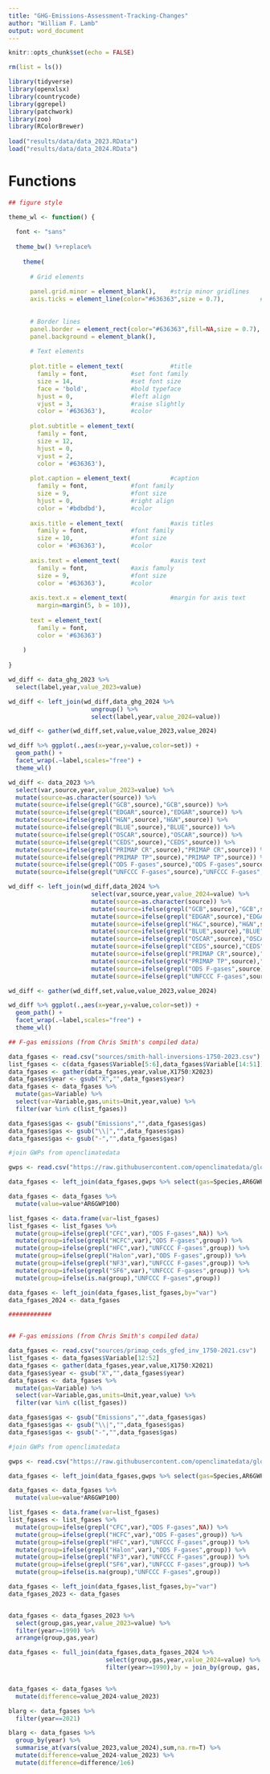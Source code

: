 ```yaml
---
title: "GHG-Emissions-Assessment-Tracking-Changes"
author: "William F. Lamb"
output: word_document
---
```


```r

knitr::opts_chunk$set(echo = FALSE)

rm(list = ls())

library(tidyverse)
library(openxlsx)
library(countrycode)
library(ggrepel)
library(patchwork)
library(zoo)
library(RColorBrewer)
 
load("results/data/data_2023.RData")
load("results/data/data_2024.RData")

```

# Functions

```r

## figure style

theme_wl <- function() {
  
  font <- "sans"
  
  theme_bw() %+replace%
    
    theme(
      
      # Grid elements
      
      panel.grid.minor = element_blank(),    #strip minor gridlines
      axis.ticks = element_line(color="#636363",size = 0.7),          #strip axis ticks
      
      
      # Border lines
      panel.border = element_rect(color="#636363",fill=NA,size = 0.7),
      panel.background = element_blank(),
      
      # Text elements
      
      plot.title = element_text(             #title
        family = font,            #set font family
        size = 14,                #set font size
        face = 'bold',            #bold typeface
        hjust = 0,                #left align
        vjust = 3,                #raise slightly
        color = '#636363'),       #color
      
      plot.subtitle = element_text(
        family = font,
        size = 12,
        hjust = 0,
        vjust = 2,
        color = '#636363'),
      
      plot.caption = element_text(           #caption
        family = font,            #font family
        size = 9,                 #font size
        hjust = 0,                #right align
        color = '#bdbdbd'),       #color
      
      axis.title = element_text(             #axis titles
        family = font,            #font family
        size = 10,                #font size
        color = '#636363'),       #color
      
      axis.text = element_text(              #axis text
        family = font,            #axis famuly
        size = 9,                 #font size
        color = '#636363'),       #color
      
      axis.text.x = element_text(            #margin for axis text
        margin=margin(5, b = 10)),
      
      text = element_text(
        family = font,
        color = '#636363')
      
    )
  
}


```


```r

wd_diff <- data_ghg_2023 %>% 
  select(label,year,value_2023=value)

wd_diff <- left_join(wd_diff,data_ghg_2024 %>% 
                       ungroup() %>% 
                       select(label,year,value_2024=value))

wd_diff <- gather(wd_diff,set,value,value_2023,value_2024)

wd_diff %>% ggplot(.,aes(x=year,y=value,color=set)) +
  geom_path() +
  facet_wrap(.~label,scales="free") +
  theme_wl()

```

```r

wd_diff <- data_2023 %>% 
  select(var,source,year,value_2023=value) %>% 
  mutate(source=as.character(source)) %>% 
  mutate(source=ifelse(grepl("GCB",source),"GCB",source)) %>% 
  mutate(source=ifelse(grepl("EDGAR",source),"EDGAR",source)) %>% 
  mutate(source=ifelse(grepl("H&N",source),"H&N",source)) %>% 
  mutate(source=ifelse(grepl("BLUE",source),"BLUE",source)) %>% 
  mutate(source=ifelse(grepl("OSCAR",source),"OSCAR",source)) %>% 
  mutate(source=ifelse(grepl("CEDS",source),"CEDS",source)) %>% 
  mutate(source=ifelse(grepl("PRIMAP CR",source),"PRIMAP CR",source)) %>% 
  mutate(source=ifelse(grepl("PRIMAP TP",source),"PRIMAP TP",source)) %>% 
  mutate(source=ifelse(grepl("ODS F-gases",source),"ODS F-gases",source)) %>% 
  mutate(source=ifelse(grepl("UNFCCC F-gases",source),"UNFCCC F-gases",source))

wd_diff <- left_join(wd_diff,data_2024 %>% 
                       select(var,source,year,value_2024=value) %>% 
                       mutate(source=as.character(source)) %>% 
                       mutate(source=ifelse(grepl("GCB",source),"GCB",source)) %>% 
                       mutate(source=ifelse(grepl("EDGAR",source),"EDGAR",source)) %>% 
                       mutate(source=ifelse(grepl("H&C",source),"H&N",source)) %>% 
                       mutate(source=ifelse(grepl("BLUE",source),"BLUE",source)) %>% 
                       mutate(source=ifelse(grepl("OSCAR",source),"OSCAR",source)) %>% 
                       mutate(source=ifelse(grepl("CEDS",source),"CEDS",source)) %>% 
                       mutate(source=ifelse(grepl("PRIMAP CR",source),"PRIMAP CR",source)) %>% 
                       mutate(source=ifelse(grepl("PRIMAP TP",source),"PRIMAP TP",source)) %>% 
                       mutate(source=ifelse(grepl("ODS F-gases",source),"ODS F-gases",source)) %>% 
                       mutate(source=ifelse(grepl("UNFCCC F-gases",source),"UNFCCC F-gases",source)))

wd_diff <- gather(wd_diff,set,value,value_2023,value_2024)

wd_diff %>% ggplot(.,aes(x=year,y=value,color=set)) +
  geom_path() +
  facet_wrap(.~label,scales="free") +
  theme_wl()

```



```r

## F-gas emissions (from Chris Smith's compiled data)

data_fgases <- read.csv("sources/smith-hall-inversions-1750-2023.csv")
list_fgases <- c(data_fgases$Variable[5:6],data_fgases$Variable[14:51])
data_fgases <- gather(data_fgases,year,value,X1750:X2023)
data_fgases$year <- gsub("X","",data_fgases$year)
data_fgases <- data_fgases %>% 
  mutate(gas=Variable) %>% 
  select(var=Variable,gas,units=Unit,year,value) %>% 
  filter(var %in% c(list_fgases))

data_fgases$gas <- gsub("Emissions","",data_fgases$gas)
data_fgases$gas <- gsub("\\|","",data_fgases$gas)
data_fgases$gas <- gsub("-","",data_fgases$gas)

#join GWPs from openclimatedata

gwps <- read.csv("https://raw.githubusercontent.com/openclimatedata/globalwarmingpotentials/main/globalwarmingpotentials.csv",skip = 9)

data_fgases <- left_join(data_fgases,gwps %>% select(gas=Species,AR6GWP100))

data_fgases <- data_fgases %>% 
  mutate(value=value*AR6GWP100)

list_fgases <- data.frame(var=list_fgases)
list_fgases <- list_fgases %>% 
  mutate(group=ifelse(grepl("CFC",var),"ODS F-gases",NA)) %>% 
  mutate(group=ifelse(grepl("HCFC",var),"ODS F-gases",group)) %>% 
  mutate(group=ifelse(grepl("HFC",var),"UNFCCC F-gases",group)) %>% 
  mutate(group=ifelse(grepl("Halon",var),"ODS F-gases",group)) %>% 
  mutate(group=ifelse(grepl("NF3",var),"UNFCCC F-gases",group)) %>% 
  mutate(group=ifelse(grepl("SF6",var),"UNFCCC F-gases",group)) %>% 
  mutate(group=ifelse(is.na(group),"UNFCCC F-gases",group))

data_fgases <- left_join(data_fgases,list_fgases,by="var")
data_fgases_2024 <- data_fgases

############


## F-gas emissions (from Chris Smith's compiled data)

data_fgases <- read.csv("sources/primap_ceds_gfed_inv_1750-2021.csv")
list_fgases <- data_fgases$Variable[12:52]
data_fgases <- gather(data_fgases,year,value,X1750:X2021)
data_fgases$year <- gsub("X","",data_fgases$year)
data_fgases <- data_fgases %>% 
  mutate(gas=Variable) %>% 
  select(var=Variable,gas,units=Unit,year,value) %>% 
  filter(var %in% c(list_fgases))

data_fgases$gas <- gsub("Emissions","",data_fgases$gas)
data_fgases$gas <- gsub("\\|","",data_fgases$gas)
data_fgases$gas <- gsub("-","",data_fgases$gas)

#join GWPs from openclimatedata

gwps <- read.csv("https://raw.githubusercontent.com/openclimatedata/globalwarmingpotentials/main/globalwarmingpotentials.csv",skip = 9)

data_fgases <- left_join(data_fgases,gwps %>% select(gas=Species,AR6GWP100))

data_fgases <- data_fgases %>% 
  mutate(value=value*AR6GWP100)

list_fgases <- data.frame(var=list_fgases)
list_fgases <- list_fgases %>% 
  mutate(group=ifelse(grepl("CFC",var),"ODS F-gases",NA)) %>% 
  mutate(group=ifelse(grepl("HCFC",var),"ODS F-gases",group)) %>% 
  mutate(group=ifelse(grepl("HFC",var),"UNFCCC F-gases",group)) %>% 
  mutate(group=ifelse(grepl("Halon",var),"ODS F-gases",group)) %>% 
  mutate(group=ifelse(grepl("NF3",var),"UNFCCC F-gases",group)) %>% 
  mutate(group=ifelse(grepl("SF6",var),"UNFCCC F-gases",group)) %>% 
  mutate(group=ifelse(is.na(group),"UNFCCC F-gases",group))

data_fgases <- left_join(data_fgases,list_fgases,by="var")
data_fgases_2023 <- data_fgases


data_fgases <- data_fgases_2023 %>% 
  select(group,gas,year,value_2023=value) %>% 
  filter(year>=1990) %>% 
  arrange(group,gas,year)

data_fgases <- full_join(data_fgases,data_fgases_2024 %>% 
                           select(group,gas,year,value_2024=value) %>% 
                           filter(year>=1990),by = join_by(group, gas, year))


data_fgases <- data_fgases %>% 
  mutate(difference=value_2024-value_2023)

blarg <- data_fgases %>% 
  filter(year==2021)

blarg <- data_fgases %>% 
  group_by(year) %>% 
  summarise_at(vars(value_2023,value_2024),sum,na.rm=T) %>% 
  mutate(difference=value_2024-value_2023) %>% 
  mutate(difference=difference/1e6)

```
